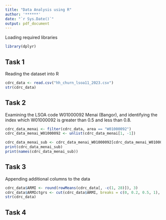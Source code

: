 ```yaml
---
title: "Data Analysis using R"
author: '******'
date: "`r Sys.Date()`"
output: pdf_document
---
```


Loading required libraries

```r
library(dplyr)
```

## Task 1

Reading the dataset into R

```r
cdrc_data <- read.csv("hh_churn_lsoa11_2023.csv")
str(cdrc_data)
```

## Task 2

Examining the LSOA code W01000092 Menai (Bangor), and identifying the index which W01000092 is greater than 0.5 and less than 0.8.

```r
cdrc_data_menai <- filter(cdrc_data, area == "W01000092")
cdrc_data_menai_W01000092 <- unlist(cdrc_data_menai[1, -1])

cdrc_data_menai_sub <- cdrc_data_menai_W01000092[cdrc_data_menai_W01000092 > 0.5 & cdrc_data_menai_W01000092 < 0.8]
print(cdrc_data_menai_sub)
print(names(cdrc_data_menai_sub))
```

## Task 3

Appending additional columns to the data

```r
cdrc_data$ARMI <- round(rowMeans(cdrc_data[, -c(1, 28)]), 3)
cdrc_data$ARMIctgrs <- cut(cdrc_data$ARMI, breaks = c(0, 0.2, 0.5, 1), labels = c("Low", "Medium", "High"))
str(cdrc_data)
```

## Task 4






























